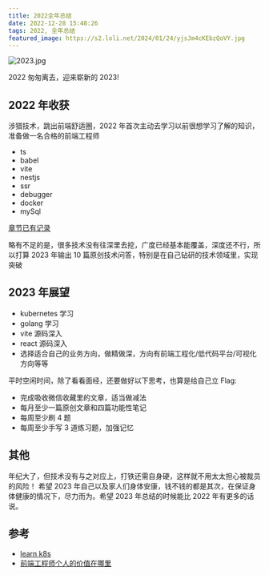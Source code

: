 ```yaml
---
title: 2022全年总结
date: 2022-12-28 15:48:26
tags: 2022, 全年总结
featured_image: https://s2.loli.net/2024/01/24/yjsJm4cKEbzQoVY.jpg
---
```


![2023.jpg](https://s2.loli.net/2024/01/24/yjsJm4cKEbzQoVY.jpg)

2022 匆匆离去，迎来崭新的 2023!

## 2022 年收获

涉猎技术，跳出前端舒适圈，2022 年首次主动去学习以前很想学习了解的知识，准备做一名合格的前端工程师

- ts
- babel
- vite
- nestjs
- ssr
- debugger
- docker
- mySql

[章节已有记录](https://bythewayer.com/learn/node)

略有不足的是，很多技术没有往深里去挖，广度已经基本能覆盖，深度还不行，所以打算 2023 年输出 10 篇原创技术问答，特别是在自己钻研的技术领域里，实现突破

## 2023 年展望

- kubernetes 学习
- golang 学习
- vite 源码深入
- react 源码深入
- 选择适合自己的业务方向，做精做深，方向有前端工程化/低代码平台/可视化方向等等

平时空闲时间，除了看看面经，还要做好以下思考，也算是给自己立 Flag:

- 完成吸收微信收藏里的文章，适当做减法
- 每月至少一篇原创文章和四篇功能性笔记
- 每周至少刷 4 题
- 每周至少手写 3 道练习题，加强记忆

## 其他

年纪大了，但技术没有与之对应上，打铁还需自身硬，这样就不用太太担心被裁员的风险！
希望 2023 年自己以及家人们身体安康，钱不钱的都是其次，在保证身体健康的情况下，尽力而为。希望 2023 年总结的时候能比 2022 年有更多的话说。

## 参考

- [learn k8s](https://www.cnblogs.com/chiangchou/p/k8s-1.html)
- [前端工程师个人的价值在哪里](https://mp.weixin.qq.com/s/wq4dM_cRuAfXSTnaP1uGNQ)
